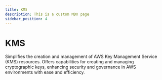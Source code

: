 ```yaml
---
title: KMS
description: This is a custom MDX page
sidebar_position: 4
---
```



# KMS

Simplifies the creation and management of AWS Key Management Service (KMS) resources. Offers capabilities for creating and managing cryptographic keys, enhancing security and governance in AWS environments with ease and efficiency.



<CRDViewer crdData={data}/>